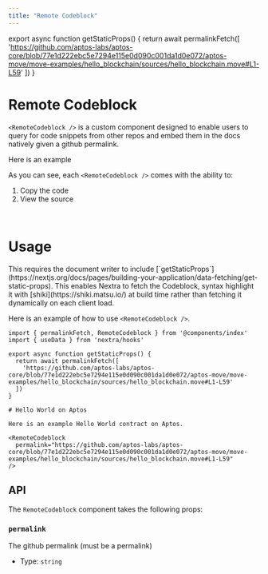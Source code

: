 ```yaml
---
title: "Remote Codeblock"
---
```



export async function getStaticProps() {
  return await permalinkFetch([
    'https://github.com/aptos-labs/aptos-core/blob/77e1d222ebc5e7294e115e0d090c001da1d0e072/aptos-move/move-examples/hello_blockchain/sources/hello_blockchain.move#L1-L59'
  ])
}

# Remote Codeblock

`<RemoteCodeblock />` is a custom component designed to enable users to query for
code snippets from other repos and embed them in the docs natively given a github permalink.

Here is an example

<RemoteCodeblock 
  permalink="https://github.com/aptos-labs/aptos-core/blob/77e1d222ebc5e7294e115e0d090c001da1d0e072/aptos-move/move-examples/hello_blockchain/sources/hello_blockchain.move#L1-L59" 
/>

As you can see, each `<RemoteCodeblock />` comes with the ability to:
1. Copy the code
2. View the source

<br />

# Usage

<Callout type="info">
This requires the document writer to include [`getStaticProps`](https://nextjs.org/docs/pages/building-your-application/data-fetching/get-static-props).
This enables Nextra to fetch the Codeblock, syntax highlight it with [shiki](https://shiki.matsu.io/) at build time rather than
fetching it dynamically on each client load.
</Callout>

Here is an example of how to use `<RemoteCodeblock />`.

```mdx filename="example.mdx"
import { permalinkFetch, RemoteCodeblock } from '@components/index'
import { useData } from 'nextra/hooks'

export async function getStaticProps() {
  return await permalinkFetch([
    'https://github.com/aptos-labs/aptos-core/blob/77e1d222ebc5e7294e115e0d090c001da1d0e072/aptos-move/move-examples/hello_blockchain/sources/hello_blockchain.move#L1-L59'
  ])
}

# Hello World on Aptos

Here is an example Hello World contract on Aptos.

<RemoteCodeblock 
  permalink="https://github.com/aptos-labs/aptos-core/blob/77e1d222ebc5e7294e115e0d090c001da1d0e072/aptos-move/move-examples/hello_blockchain/sources/hello_blockchain.move#L1-L59" 
/>
```

## API

The `RemoteCodeblock` component takes the following props:

### `permalink`

The github permalink (must be a permalink)

- Type: `string`
